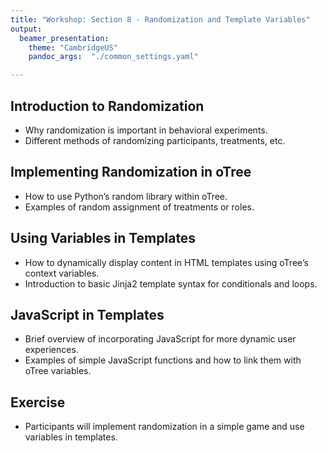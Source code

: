 ```yaml
---
title: "Workshop: Section 8 - Randomization and Template Variables"
output: 
  beamer_presentation:
    theme: "CambridgeUS"
    pandoc_args:  "./common_settings.yaml"

---
```


## Introduction to Randomization

- Why randomization is important in behavioral experiments.
- Different methods of randomizing participants, treatments, etc.

## Implementing Randomization in oTree

- How to use Python's random library within oTree.
- Examples of random assignment of treatments or roles.

## Using Variables in Templates

- How to dynamically display content in HTML templates using oTree's context variables.
- Introduction to basic Jinja2 template syntax for conditionals and loops.

## JavaScript in Templates

- Brief overview of incorporating JavaScript for more dynamic user experiences.
- Examples of simple JavaScript functions and how to link them with oTree variables.

## Exercise

- Participants will implement randomization in a simple game and use variables in templates.

